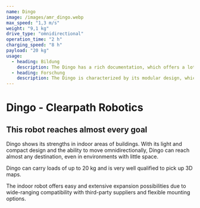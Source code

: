 ```yaml
---
name: Dingo
image: /images/amr_dingo.webp
max_speed: "1,3 m/s"
weight: "9,1 kg"
drive_type: "omnidirectional"
operation_time: "2 h"
charging_speed: "8 h"
payload: "20 kg"
usage:
  - heading: Bildung
    description: The Dingo has a rich documentation, which offers a lot of demos and tutorials. Those can easily be used for educational purposes and provide a carefree entry in the world of robotics.
  - heading: Forschung
    description: The Dingo is characterized by its modular design, which enables rapid adaptation to individual requirements and ensures seamless integration into specific applications. Thanks to its compatibility with a wide range of sensors and accessories from different manufacturers, smooth integration is guaranteed. The existing Robotic Operating System (ROS) offers researchers and developers an efficient way to start working with the Dingo. These outstanding features make the Dingo an optimal choice for demanding applications where flexibility, compatibility and an efficient development platform are crucial.
---
```


# Dingo - Clearpath Robotics

## This robot reaches almost every goal

Dingo shows its strengths in indoor areas of buildings. With its light and compact design and the ability to move omnidirectionally, Dingo can reach almost any destination, even in environments with little space.

Dingo can carry loads of up to 20 kg and is very well qualified to pick up 3D maps.

The indoor robot offers easy and extensive expansion possibilities due to wide-ranging compatibility with third-party suppliers and flexible mounting options.
